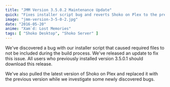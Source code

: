 ```yaml
---
title: "JMM Version 3.5.0.2 Maintenance Update"
quick: "Fixes installer script bug and reverts Shoko on Plex to the previous version due to newly discovered bugs."
image: "jmm-version-3-5-0-2.jpg"
date: "2016-05-20"
anime: "Xam`d: Lost Memories"
tags: [ "Shoko Desktop", "Shoko Server" ]
---
```


We've discovered a bug with our installer script that caused required files to not be included during the build process.
We've released an update to fix this issue. All users who previously installed version 3.5.0.1 should download this
release.

We've also pulled the latest version of Shoko on Plex and replaced it with the previous version while we investigate
some newly discovered bugs.
